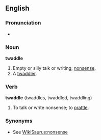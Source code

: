 ==English==
===Pronunciation===
*{{audio|en-us-twaddle.ogg|Audio (US)}}

===Noun===
'''twaddle'''
#Empty or silly talk or writing; [[nonsense]].
#A [[twaddler]].

===Verb===
'''twaddle''' (twaddles, twaddled, twaddling)
#To talk or write nonsense; to [[prattle]].

===Synonyms===
*See [[WikiSaurus:nonsense]]